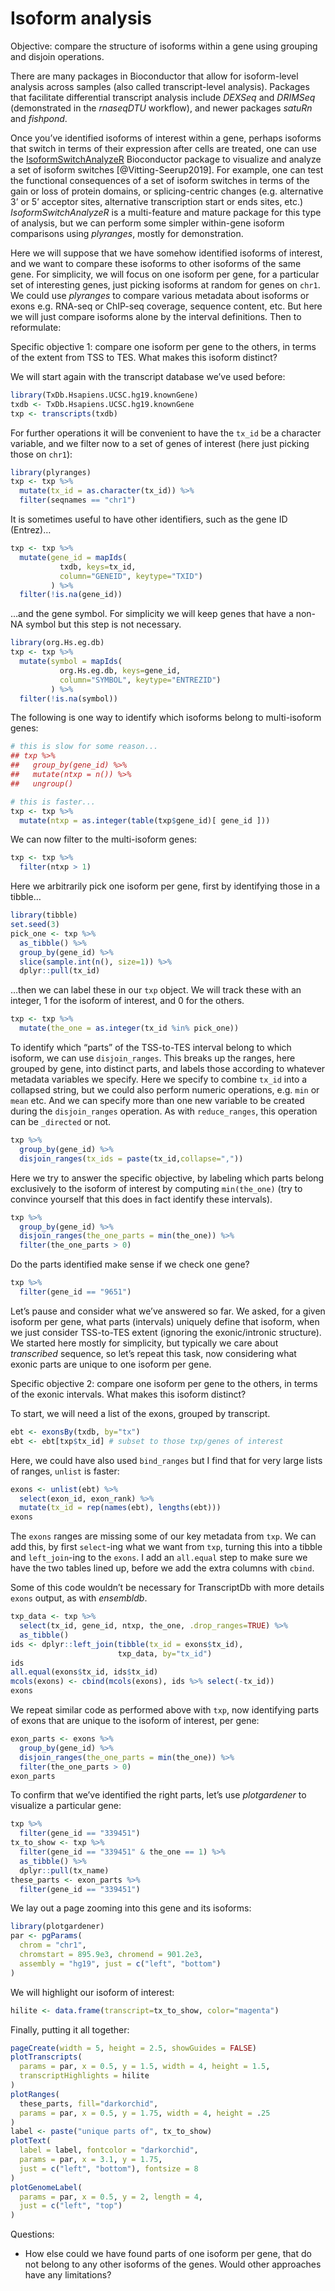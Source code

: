# Isoform analysis

Objective: compare the structure of isoforms within a gene using
grouping and disjoin operations.

There are many packages in Bioconductor that allow for isoform-level
analysis across samples (also called transcript-level analysis).
Packages that facilitate differential transcript analysis include
*DEXSeq* and *DRIMSeq* (demonstrated in the *rnaseqDTU* workflow), and
newer packages *satuRn* and *fishpond*.

Once you've identified isoforms of interest within a gene, perhaps
isoforms that switch in terms of their expression after cells are
treated, one can use the
[IsoformSwitchAnalyzeR](https://github.com/kvittingseerup/IsoformSwitchAnalyzeR)
Bioconductor package to visualize and analyze a set of isoform
switches [@Vitting-Seerup2019]. For example, one can test the
functional consequences of a set of isoform switches in terms of the
gain or loss of protein domains, or splicing-centric changes (e.g.
alternative 3' or 5' acceptor sites, alternative transcription start
or ends sites, etc.) *IsoformSwitchAnalyzeR* is a multi-feature and
mature package for this type of analysis, but we can perform some
simpler within-gene isoform comparisons using *plyranges*, mostly for
demonstration.

Here we will suppose that we have somehow identified isoforms of
interest, and we want to compare these isoforms to other isoforms of
the same gene. For simplicity, we will focus on one isoform per gene,
for a particular set of interesting genes, just picking isoforms at
random for genes on `chr1`. We could use *plyranges* to compare
various metadata about isoforms or exons e.g. RNA-seq or ChIP-seq
coverage, sequence content, etc. But here we will just compare
isoforms alone by the interval definitions. Then to reformulate:

Specific objective 1: compare one isoform per gene to the others, in
terms of the extent from TSS to TES. What makes this isoform distinct?

We will start again with the transcript database we've used before:

```r
library(TxDb.Hsapiens.UCSC.hg19.knownGene)
txdb <- TxDb.Hsapiens.UCSC.hg19.knownGene
txp <- transcripts(txdb)
```

For further operations it will be convenient to have the `tx_id` be a
character variable, and we filter now to a set of genes of interest
(here just picking those on `chr1`):

```r
library(plyranges)
txp <- txp %>%
  mutate(tx_id = as.character(tx_id)) %>%
  filter(seqnames == "chr1")
```

It is sometimes useful to have other identifiers, such as the gene ID
(Entrez)...

```r
txp <- txp %>%
  mutate(gene_id = mapIds(
           txdb, keys=tx_id,
           column="GENEID", keytype="TXID")
         ) %>%
  filter(!is.na(gene_id))
```

...and the gene symbol. For simplicity we will keep genes that have a
non-NA symbol but this step is not necessary.

```r
library(org.Hs.eg.db)
txp <- txp %>%
  mutate(symbol = mapIds(
           org.Hs.eg.db, keys=gene_id,
           column="SYMBOL", keytype="ENTREZID")
         ) %>%
  filter(!is.na(symbol))
```

The following is one way to identify which isoforms belong to
multi-isoform genes:

```r
# this is slow for some reason...
## txp %>%
##   group_by(gene_id) %>% 
##   mutate(ntxp = n()) %>%
##   ungroup()

# this is faster...
txp <- txp %>%
  mutate(ntxp = as.integer(table(txp$gene_id)[ gene_id ]))
```

We can now filter to the multi-isoform genes:

```r
txp <- txp %>%
  filter(ntxp > 1)
```

Here we arbitrarily pick one isoform per gene, first by identifying
those in a tibble...

```r
library(tibble)
set.seed(3)
pick_one <- txp %>%
  as_tibble() %>%
  group_by(gene_id) %>%
  slice(sample.int(n(), size=1)) %>%
  dplyr::pull(tx_id)
```

...then we can label these in our `txp` object. We will track these
with an integer, 1 for the isoform of interest, and 0 for the others.

```r
txp <- txp %>%
  mutate(the_one = as.integer(tx_id %in% pick_one))
```

To identify which "parts" of the TSS-to-TES interval belong to which
isoform, we can use `disjoin_ranges`. This breaks up the ranges, here
grouped by gene, into distinct parts, and labels those according to
whatever metadata variables we specify. Here we specify to combine
`tx_id` into a collapsed string, but we could also perform numeric
operations, e.g. `min` or `mean` etc. And we can specify more than one
new variable to be created during the `disjoin_ranges` operation. As
with `reduce_ranges`, this operation can be `_directed` or not.

```r
txp %>%
  group_by(gene_id) %>%
  disjoin_ranges(tx_ids = paste(tx_id,collapse=","))
```

Here we try to answer the specific objective, by labeling which parts
belong exclusively to the isoform of interest by computing
`min(the_one)` (try to convince yourself that this does in fact
identify these intervals).

```r
txp %>%
  group_by(gene_id) %>%
  disjoin_ranges(the_one_parts = min(the_one)) %>%
  filter(the_one_parts > 0)
```

Do the parts identified make sense if we check one gene?

```r
txp %>%
  filter(gene_id == "9651")
```

Let's pause and consider what we've answered so far. We asked, for a
given isoform per gene, what parts (intervals) uniquely define that
isoform, when we just consider TSS-to-TES extent (ignoring the
exonic/intronic structure). We started here mostly for simplicity, but
typically we care about *transcribed* sequence, so let's repeat this
task, now considering what exonic parts are unique to one isoform per
gene.

Specific objective 2: compare one isoform per gene to the others, in
terms of the exonic intervals. What makes this isoform distinct?

To start, we will need a list of the exons, grouped by transcript.

```r
ebt <- exonsBy(txdb, by="tx")
ebt <- ebt[txp$tx_id] # subset to those txp/genes of interest
```

Here, we could have also used `bind_ranges` but I find that for very
large lists of ranges, `unlist` is faster:

```r
exons <- unlist(ebt) %>%
  select(exon_id, exon_rank) %>%
  mutate(tx_id = rep(names(ebt), lengths(ebt)))
exons
```

The `exons` ranges are missing some of our key metadata from `txp`. We
can add this, by first `select`-ing what we want from `txp`, turning
this into a tibble and `left_join`-ing to the `exons`. I add an
`all.equal` step to make sure we have the two tables lined up, before
we add the extra columns with `cbind`.

Some of this code wouldn't be necessary for TranscriptDb with more
details `exons` output, as with *ensembldb*.

```r
txp_data <- txp %>%
  select(tx_id, gene_id, ntxp, the_one, .drop_ranges=TRUE) %>%
  as_tibble()
ids <- dplyr::left_join(tibble(tx_id = exons$tx_id),
                        txp_data, by="tx_id")
ids
all.equal(exons$tx_id, ids$tx_id)
mcols(exons) <- cbind(mcols(exons), ids %>% select(-tx_id))
exons
```

We repeat similar code as performed above with `txp`, now identifying
parts of exons that are unique to the isoform of interest, per gene:

```r
exon_parts <- exons %>%
  group_by(gene_id) %>%
  disjoin_ranges(the_one_parts = min(the_one)) %>%
  filter(the_one_parts > 0)
exon_parts
```

To confirm that we've identified the right parts, let's use
*plotgardener* to visualize a particular gene:

```r
txp %>%
  filter(gene_id == "339451")
tx_to_show <- txp %>%
  filter(gene_id == "339451" & the_one == 1) %>%
  as_tibble() %>%
  dplyr::pull(tx_name)
these_parts <- exon_parts %>%
  filter(gene_id == "339451")
```

We lay out a page zooming into this gene and its isoforms:

```r
library(plotgardener)
par <- pgParams(
  chrom = "chr1", 
  chromstart = 895.9e3, chromend = 901.2e3,
  assembly = "hg19", just = c("left", "bottom")
)
```

We will highlight our isoform of interest:

```r
hilite <- data.frame(transcript=tx_to_show, color="magenta")
```

Finally, putting it all together:

```r
pageCreate(width = 5, height = 2.5, showGuides = FALSE)
plotTranscripts(
  params = par, x = 0.5, y = 1.5, width = 4, height = 1.5,
  transcriptHighlights = hilite
)
plotRanges(
  these_parts, fill="darkorchid",
  params = par, x = 0.5, y = 1.75, width = 4, height = .25
)
label <- paste("unique parts of", tx_to_show)
plotText(
  label = label, fontcolor = "darkorchid",
  params = par, x = 3.1, y = 1.75,
  just = c("left", "bottom"), fontsize = 8
)
plotGenomeLabel(
  params = par, x = 0.5, y = 2, length = 4,
  just = c("left", "top")
)
```

Questions:

-   How else could we have found parts of one isoform per gene, that
    do not belong to any other isoforms of the genes. Would other
    approaches have any limitations?
